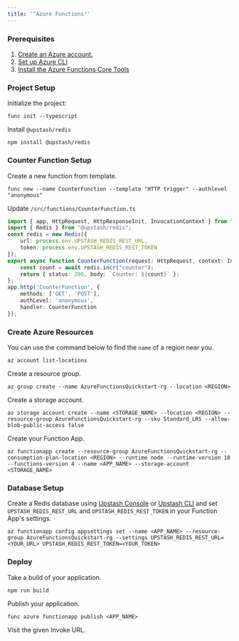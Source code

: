 ```yaml
---
title: '"Azure Functions"'
---
```

### Prerequisites
1. [Create an Azure account.](https://azure.microsoft.com/en-us/free/)
2. [Set up Azure CLI](https://learn.microsoft.com/en-us/cli/azure/install-azure-cli)
3. [Install the Azure Functions Core Tools](https://learn.microsoft.com/en-us/azure/azure-functions/create-first-function-cli-typescript)
### Project Setup
Initialize the project:
```shell
func init --typescript
```
Install `@upstash/redis`
```shell
npm install @upstash/redis
```
### Counter Function Setup
Create a new function from template.
```shell
func new --name CounterFunction --template "HTTP trigger" --authlevel "anonymous"
```
Update `/src/functions/CounterFunction.ts`
```ts /src/functions/CounterFunction.ts
import { app, HttpRequest, HttpResponseInit, InvocationContext } from "@azure/functions";
import { Redis } from "@upstash/redis";
const redis = new Redis({
    url: process.env.UPSTASH_REDIS_REST_URL,
    token: process.env.UPSTASH_REDIS_REST_TOKEN
});
export async function CounterFunction(request: HttpRequest, context: InvocationContext): Promise<HttpResponseInit> {
    const count = await redis.incr("counter");
    return { status: 200, body: `Counter: ${count}` };
};
app.http('CounterFunction', {
    methods: ['GET', 'POST'],
    authLevel: 'anonymous',
    handler: CounterFunction
});
```
### Create Azure Resources
You can use the command below to find the `name` of a region near you.
```shell
az account list-locations
```
Create a resource group.
```shell
az group create --name AzureFunctionsQuickstart-rg --location <REGION>
```
Create a storage account.
```shell
az storage account create --name <STORAGE_NAME> --location <REGION> --resource-group AzureFunctionsQuickstart-rg --sku Standard_LRS --allow-blob-public-access false
```
Create your Function App.
```shell
az functionapp create --resource-group AzureFunctionsQuickstart-rg --consumption-plan-location <REGION> --runtime node --runtime-version 18 --functions-version 4 --name <APP_NAME> --storage-account <STORAGE_NAME>
```
### Database Setup
Create a Redis database using [Upstash Console](https://console.upstash.com) or [Upstash CLI](https://github.com/upstash/cli) and set `UPSTASH_REDIS_REST_URL` and `UPSTASH_REDIS_REST_TOKEN` in your Function App's settings.
```shell
az functionapp config appsettings set --name <APP_NAME> --resource-group AzureFunctionsQuickstart-rg --settings UPSTASH_REDIS_REST_URL=<YOUR_URL> UPSTASH_REDIS_REST_TOKEN=<YOUR_TOKEN>
```
### Deploy
Take a build of your application.
```shell
npm run build
```
Publish your application.
```shell
func azure functionapp publish <APP_NAME>
```
Visit the given Invoke URL.
